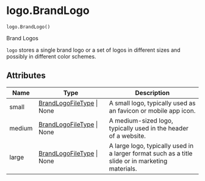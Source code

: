 # logo.BrandLogo { #brand_yaml.logo.BrandLogo }

`logo.BrandLogo()`

Brand Logos

`logo` stores a single brand logo or a set of logos in different sizes and
possibly in different color schemes.

## Attributes

| Name   | Type                                                             | Description                                                                                      |
|--------|------------------------------------------------------------------|--------------------------------------------------------------------------------------------------|
| small  | [BrandLogoFileType](`brand_yaml.logo.BrandLogoFileType`) \| None | A small logo, typically used as an favicon or mobile app icon.                                   |
| medium | [BrandLogoFileType](`brand_yaml.logo.BrandLogoFileType`) \| None | A medium-sized logo, typically used in the header of a website.                                  |
| large  | [BrandLogoFileType](`brand_yaml.logo.BrandLogoFileType`) \| None | A large logo, typically used in a larger format such as a title slide or in marketing materials. |